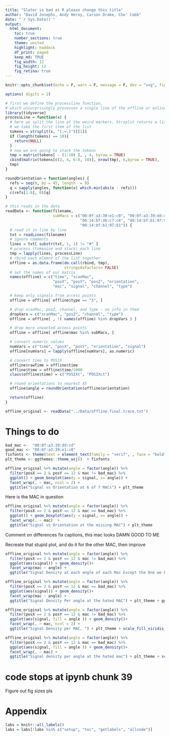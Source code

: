```yaml
---
title: "Slater is bad at R please change this title"
author: "David Josephs, Andy Heroy, Carson Drake, Che' Cobb"
date: "`r Sys.Date()`"
output: 
  html_document:
    toc: true
    number_sections: true
    theme: united
    highlight: haddock
    df_print: paged
    keep_md: TRUE
    fig_width: 12
    fig_height: 12
    fig_retina: true
---
```


```r
knitr::opts_chunk$set(echo = F, warn = F, message = F, dev = "svg", fig.align = "center")
```

```r
options( digits = 2)
```


```r
# first we define the processline function, 
# which unsurprisingly processes a single line of the offline or online.txt
library(tidyverse)
processLine = function(x) {
  # here we split the line at the weird markers. Strsplit returns a list
  # we take the first item of the list
  tokens = strsplit(x, "[;=,]")[[1]]
  if (length(tokens) == 10){
    return(NULL)
  }
  # now we are going to stack the tokens
  tmp = matrix(tokens[ - (1:10) ], , 4, byrow = TRUE)
  cbind(matrix(tokens[c(2, 4, 6:8, 10)], nrow(tmp), 6,byrow = TRUE),
  tmp)
}
```


```r
roundOrientation = function(angles) {
  refs = seq(0, by = 45, length  = 9)
  q = sapply(angles, function(o) which.min(abs(o - refs)))
  c(refs[1:8], 0)[q]
}
```


```r
# this reads in the data
readData <- function(filename, 
                     subMacs = c("00:0f:a3:39:e1:c0", "00:0f:a3:39:dd:cd", "00:14:bf:b1:97:8a",
                                 "00:14:bf:3b:c7:c6", "00:14:bf:b1:97:90", "00:14:bf:b1:97:8d",
                                 "00:14:bf:b1:97:81")) {
  # read it in line by line
  txt = readLines(filename)
  # ignore comments
  lines = txt[ substr(txt, 1, 1) != "#" ]
  # process (tokenize and stack) each line
  tmp = lapply(lines, processLine)
  # rbind each elemnt of the list together
  offline = as.data.frame(do.call(rbind, tmp), 
                          stringsAsFactors= FALSE) 
  # set the names of our matrix
  names(offline) = c("time", "scanMac", 
                     "posX", "posY", "posZ", "orientation", 
                     "mac", "signal", "channel", "type")

  # keep only signals from access points
  offline = offline[ offline$type == "3", ]

  # drop scanMac, posZ, channel, and type - no info in them
  dropVars = c("scanMac", "posZ", "channel", "type")
  offline = offline[ , !( names(offline) %in% dropVars ) ]

  # drop more unwanted access points
  offline = offline[ offline$mac %in% subMacs, ]

  # convert numeric values
  numVars = c("time", "posX", "posY", "orientation", "signal")
  offline[numVars] = lapply(offline[numVars], as.numeric)

  # convert time to POSIX
  offline$rawTime = offline$time
  offline$time = offline$time/1000
  class(offline$time) = c("POSIXt", "POSIXct")

  # round orientations to nearest 45
  offline$angle = roundOrientation(offline$orientation)

  return(offline)
}

offline_original <- readData("../Data/offline.final.trace.txt")
```

# Things to do



```r
bad_mac <-  "00:0f:a3:39:dd:cd"
good_mac <- "00:0f:a3:39:e1:c0"
fixfonts <- theme(text = element_text(family = "serif", , face = "bold"))
plt_theme <- ggthemes::theme_wsj()  + fixfonts

offline_original %>% mutate(angle = factor(angle)) %>%
  filter(posX == 2 & posY == 12 & mac != bad_mac) %>%
  ggplot() + geom_boxplot(aes(y = signal, x= angle)) + 
  facet_wrap(. ~ mac, ncol = 2) +  
  ggtitle("Signal vs Orientation at 6 of 7 MACs") + plt_theme
```

Here is the MAC in question

```r
offline_original %>% mutate(angle = factor(angle)) %>%
  filter(posX == 2 & posY == 12 & mac == bad_mac) %>%
  ggplot() + geom_boxplot(aes(y = signal, x= angle)) + 
  facet_wrap(. ~ mac)  + 
  ggtitle("Signal vs Orientation at the missing MAC") + plt_theme
```

Comment on differences fix captions, this mac looks DAMN GOOD TO ME


Recreate that stupid plot, and do it for the other MAC, then improve


```r
offline_original %>% mutate(angle = factor(angle)) %>%
  filter(posX == 2 & posY == 12 & mac != bad_mac) %>%
  ggplot(aes(signal)) + geom_density()+
  facet_wrap(mac ~ angle) +  
  ggtitle("Signal Density at each angle of each Mac Except the One we hate") + plt_theme + ggthemes::scale_fill_hc()
 ```

```r
offline_original %>% mutate(angle = factor(angle)) %>%
  filter(posX == 2 & posY == 12 & mac == bad_mac) %>%
  ggplot(aes(signal)) + geom_density()+
  facet_wrap(mac ~ angle) +  
  ggtitle("Signal Density Per angle at the hated MAC") + plt_theme + ggthemes::scale_fill_hc()
```

```r
offline_original %>% mutate(angle = factor(angle)) %>%
  filter(posX == 2 & posY == 12 & mac != bad_mac) %>%
  ggplot(aes(signal, fill = angle )) + geom_density()+
  facet_wrap(. ~ mac, ncol = 2) +  
  ggtitle("Signal Density per MAC, ") + plt_theme + scale_fill_viridis_d()
```

```r
offline_original %>% mutate(angle = factor(angle)) %>%
  filter(posX == 2 & posY == 12 & mac == bad_mac) %>%
  ggplot(aes(signal, fill = angle )) + geom_density()+
  facet_wrap(. ~ mac) +
  ggtitle("Signal density per angle at the hated mac") + plt_theme + scale_fill_viridis_d()
```


# code stops at ipynb chunk 39

Figure out fig sizes pls

# Appendix

```r
labs = knitr::all_labels()
labs = labs[!labs %in% c("setup", "toc", "getlabels", "allcode")]
```

```r
```

